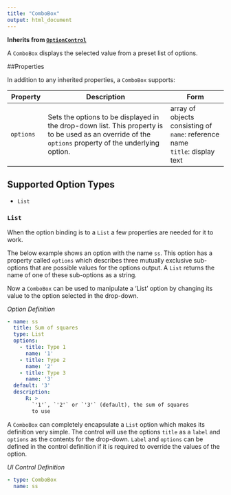 ```yaml
---
title: "ComboBox"
output: html_document
---
```


**Inherits from [`OptionControl`](ui-optioncontrol.html)**

A `ComboBox` displays the selected value from a preset list of options.

##Properties

In addition to any inherited properties, a `ComboBox` supports:

Property      | Description                               | Form                 |
------------- | ------------------------------------------| -------------------- |
`options` | Sets the options to be displayed in the drop-down list. This property is to be used as an override of the `options` property of the underlying option. | array of objects consisting of\
`name`: reference name\
`title`: display text

## Supported Option Types

- `List`

### `List`

When the option binding is to a `List` a few properties are needed for it to work.

The below example shows an option with the name `ss`. This option has a property called `options` which describes three mutually exclusive sub-options that are possible values for the options output. A `List` returns the name of one of these sub-options as a string.

Now a `ComboBox` can be used to manipulate a 'List' option by changing its value to the option selected in the drop-down.

*Option Definition*
```yaml
- name: ss
  title: Sum of squares
  type: List
  options:
    - title: Type 1
      name: '1'
    - title: Type 2
      name: '2'
    - title: Type 3
      name: '3'
  default: '3'
  description:
      R: >
        `'1'`, `'2'` or `'3'` (default), the sum of squares
        to use
```

A `ComboBox` can completely encapsulate a `List` option which makes its definition very simple. The control will use the options `title` as a `label` and `options` as the contents for the drop-down. `Label` and `options` can be defined in the control definition if it is required to override the values of the option.

*UI Control Definition*
```yaml
- type: ComboBox
  name: ss
```